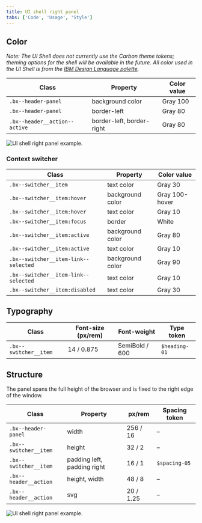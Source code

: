 ```yaml
---
title: UI shell right panel
tabs: ['Code', 'Usage', 'Style']
---
```


## Color

_Note: The UI Shell does not currently use the Carbon theme tokens; theming options for the shell will be available in the future. All color used in the UI Shell is from the [IBM Design Language palette](https://www.ibm.com/design/language/elements/color#specifications)._

| Class                         | Property                  | Color value |
| ----------------------------- | ------------------------- | ----------- |
| `.bx--header-panel`           | background color          | Gray 100    |
| `.bx--header-panel`           | border-left               | Gray 80     |
| `.bx--header__action--active` | border-left, border-right | Gray 80     |



![UI shell right panel example.](images/right-panel-style-1.png)



### Context switcher

| Class                                | Property         | Color value    |
| ------------------------------------ | ---------------- | -------------- |
| `.bx--switcher__item`                | text color       | Gray 30        |
| `.bx--switcher__item:hover`          | background color | Gray 100-hover |
| `.bx--switcher__item:hover`          | text color       | Gray 10        |
| `.bx--switcher__item:focus`          | border           | White          |
| `.bx--switcher__item:active`         | background color | Gray 80        |
| `.bx--switcher__item:active`         | text color       | Gray 10        |
| `.bx--switcher__item-link--selected` | background color | Gray 90        |
| `.bx--switcher__item-link--selected` | text color       | Gray 10        |
| `.bx--switcher__item:disabled`       | text color       | Gray 30        |

## Typography

| Class                 | Font-size (px/rem) | Font-weight    | Type token    |
| --------------------- | ------------------ | -------------- | ------------- |
| `.bx--switcher__item` | 14 / 0.875         | SemiBold / 600 | `$heading-01` |

## Structure

The panel spans the full height of the browser and is fixed to the right edge of the window.

| Class                 | Property                    | px/rem    | Spacing token |
| --------------------- | --------------------------- | --------- | ------------- |
| `.bx--header-panel`   | width                       | 256 / 16  | –             |
| `.bx--switcher__item` | height                      | 32 / 2    | –             |
| `.bx--switcher__item` | padding left, padding right | 16 / 1    | `$spacing-05` |
| `.bx--header__action` | height, width               | 48 / 8    | –             |
| `.bx--header__action` | svg                         | 20 / 1.25 | –             |



![UI shell right panel example.](images/right-panel-style-2.png)


